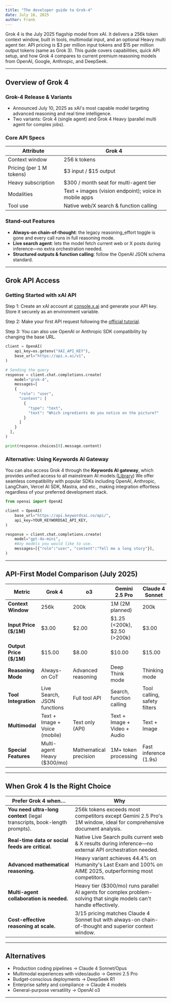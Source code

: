 ```yaml
---
title: "The developer guide to Grok-4"
date: July 16, 2025
author: Frank
---
```


Grok 4 is the July 2025 flagship model from xAI. It delivers a 256k token context window, built in tools, multimodal input, and an optional Heavy multi agent tier. API pricing is $3 per million input tokens and $15 per million output tokens (same as Grok 3). This guide covers capabilities, quick API setup, and how Grok 4 compares to current premium reasoning models from OpenAI, Google, Anthropic, and DeepSeek.

---

## Overview of Grok 4

### Grok-4 Release & Variants

- Announced July 10, 2025 as xAI's most capable model targeting advanced reasoning and real time intelligence.
- Two variants: Grok 4 (single agent) and Grok 4 Heavy (parallel multi agent for complex jobs).

### Core API Specs

| Attribute                | Grok 4                                                 |
| ------------------------ | ------------------------------------------------------ |
| Context window           | 256 k tokens                                           |
| Pricing (per 1 M tokens) | \$3 input / \$15 output                                |
| Heavy subscription       | \$300 / month seat for multi-agent tier                |
| Modalities               | Text + images (vision endpoint); voice in mobile apps  |
| Tool use                 | Native web/X search & function calling                 | 


### Stand-out Features

* **Always-on chain-of-thought**: the legacy reasoning\_effort toggle is gone and every call runs in full reasoning mode.
* **Live search agent**: lets the model fetch current web or X posts during inference—no extra orchestration needed.
* **Structured outputs & function calling**: follow the OpenAI JSON schema standard.

---

## Grok API Access

### Getting Started with xAI API

Step 1: Create an xAI account at [console.x.ai](https://console.x.ai) and generate your API key. Store it securely as an environment variable.

Step 2: Make your first API request following the [official tutorial](https://docs.x.ai/docs/tutorial#step-4-make-a-request-from-python-or-javascript).

Step 3: You can also use OpenAI or Anthropic SDK compatibility by changing the base URL.

```python
client = OpenAI(
    api_key=os.getenv("XAI_API_KEY"),
    base_url="https://api.x.ai/v1",
)

# Sending the query
response = client.chat.completions.create(
    model="grok-4",
    messages=[
    {
      "role": "user",
      "content": [
        {
          "type": "text",
          "text": "Which ingredients do you notice on the picture?"
        }
      ]
    }
  ],
)

print(response.choices[0].message.content)
```

### Alternative: Using Keywords AI Gateway

You can also access Grok 4 through the **Keywords AI gateway**, which provides unified access to all mainstream AI models.([Library](https://www.keywordsai.co/llm-library)) We offer seamless compatibility with popular SDKs including OpenAI, Anthropic, LangChain, Vercel AI SDK, Mastra, and etc., making integration effortless regardless of your preferred development stack.

```python
from openai import OpenAI

client = OpenAI(
    base_url="https://api.keywordsai.co/api/",
    api_key=YOUR_KEYWORDSAI_API_KEY,
)

response = client.chat.completions.create(
    model="gpt-4o-mini",
    #Any models you would like to use.
    messages=[{"role":"user", "content":"Tell me a long story"}],
)
```
---

## API-First Model Comparison (July 2025)

| Metric | Grok 4 | o3 | Gemini 2.5 Pro | Claude 4 Sonnet | Claude 4 Opus | DeepSeek R1 |
|---|---|---|---|---|---|---|
| **Context Window** | 256k | 200k | 1M (2M planned) | 200k | 200k | 128k |
| **Input Price ($/1M)** | $3.00 | $2.00 | $1.25 (<200k), $2.50 (>200k) | $3.00 | $15.00 | $0.55 |
| **Output Price ($/1M)** | $15.00 | $8.00 | $10.00 | $15.00 | $75.00 | $2.19 |
| **Reasoning Mode** | Always-on CoT | Advanced reasoning | Deep Think mode | Thinking mode | Extended thinking | Built-in reasoning |
| **Tool Integration** | Live Search, JSON functions | Full tool API | Search, function calling | Tool calling, safety filters | Tool calling, parallel compute | Basic tools, OSS flexibility |
| **Multimodal** | Text + Image + Voice (mobile) | Text only (API) | Text + Image + Video + Audio | Text + Image | Text + Image | Text only |
| **Special Features** | Multi-agent Heavy ($300/mo) | Mathematical precision | 1M+ token processing | Fast inference (1.9s) | Industry-leading coding | Open source weights |
---

## When Grok 4 Is the Right Choice

| Prefer Grok 4 when…                                                       | Why                                                                                                                       |
| ------------------------------------------------------------------------- | ------------------------------------------------------------------------------------------------------------------------  |
| **You need ultra-long context** (legal transcripts, book-length prompts). | 256k tokens exceeds most competitors except Gemini 2.5 Pro's 1M window, ideal for comprehensive document analysis.        |
| **Real-time data or social feeds are critical.**                          | Native Live Search pulls current web & X results during inference—no external API orchestration needed.                   |
| **Advanced mathematical reasoning.**                                      | Heavy variant achieves 44.4% on Humanity's Last Exam and 100% on AIME 2025, outperforming most competitors.               |
| **Multi-agent collaboration is needed.**                                  | Heavy tier ($300/mo) runs parallel AI agents for complex problem-solving that single models can't handle effectively.     |
| **Cost-effective reasoning at scale.**                                    | $3/$15 pricing matches Claude 4 Sonnet but with always-on chain-of-thought and superior context window.                   |

---

## Alternatives

* Production coding pipelines → Claude 4 Sonnet/Opus
* Multimodal experiences with video/audio → Gemini 2.5 Pro
* Budget-conscious deployments → DeepSeek R1
* Enterprise safety and compliance → Claude 4 models
* General-purpose versatility → OpenAI o3

---